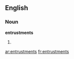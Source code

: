==English==

===Noun===
'''entrustments'''

# {{plural of|[[entrustment]]}}

[[ar:entrustments]]
[[fr:entrustments]]